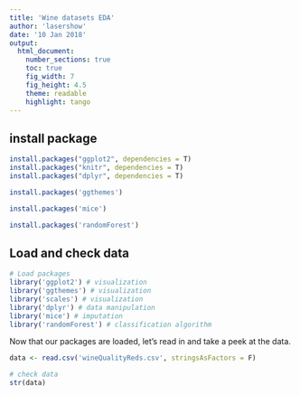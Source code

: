 ```yaml
---
title: 'Wine datasets EDA'
author: 'lasershow'
date: '10 Jan 2018'
output:
  html_document:
    number_sections: true
    toc: true
    fig_width: 7
    fig_height: 4.5
    theme: readable
    highlight: tango
---
```



## install package

```r
install.packages("ggplot2", dependencies = T)
install.packages("knitr", dependencies = T)
install.packages("dplyr", dependencies = T)
```

```r
install.packages('ggthemes')
```

```r
install.packages('mice')
```

```r
install.packages('randomForest')
```


## Load and check data

```r
# Load packages
library('ggplot2') # visualization
library('ggthemes') # visualization
library('scales') # visualization
library('dplyr') # data manipulation
library('mice') # imputation
library('randomForest') # classification algorithm
```

Now that our packages are loaded, let's read in and take a peek at the data.

```r
data <- read.csv('wineQualityReds.csv', stringsAsFactors = F)

# check data
str(data)
```